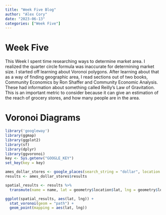 ```yaml
---
title: "Week Five Blog"
author: "Alex Cory"
date: "2023-06-13"
categories: ["Week Five"]
---
```


# Week Five

This Week I spent time researching ways to determine market area. I realized the quarter circle formula was inaccurate for determining market size. I started off learning about Voronoi polygons. After learning about that as a way of finding geographic area, I read sections out of two books, Community Economics by Ron Shaffer and Community Economic Analysis. These had information about something called Reilly's Law of Gravitation. This is an important metric to consider because it can give an estimation of the reach of grocery stores, and how many people are in the area.

# Voronoi Diagrams

```r
library('googleway')
library(ggmap)
library(ggplot2)
library(sf)
library(dplyr)
library(ggvoronoi)
key <- Sys.getenv("GOOGLE_KEY")
set_key(key = key)

ames_dollar_stores <- google_places(search_string = "dollar", location = c(42.034534, -93.620369), radius = 6500, keyword = "store")
results <- ames_dollar_stores$results

spatial_results <- results %>% 
  transmute(name = name, lat = geometry$location$lat, lng = geometry$location$lng)

```

```r
ggplot(spatial_results, aes(lat, lng)) +
  stat_voronoi(geom = "path") +
  geom_point(mapping = aes(lat, lng))
```
